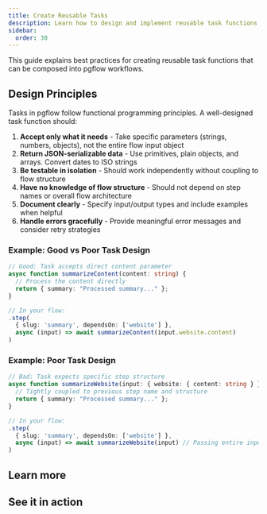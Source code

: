 ```yaml
---
title: Create Reusable Tasks
description: Learn how to design and implement reusable task functions for pgflow workflows
sidebar:
  order: 30
---
```



This guide explains best practices for creating reusable task functions that can be composed into pgflow workflows.

## Design Principles

Tasks in pgflow follow functional programming principles. A well-designed task function should:

1. **Accept only what it needs** - Take specific parameters (strings, numbers, objects), not the entire flow input object
2. **Return JSON-serializable data** - Use primitives, plain objects, and arrays. Convert dates to ISO strings
3. **Be testable in isolation** - Should work independently without coupling to flow structure
4. **Have no knowledge of flow structure** - Should not depend on step names or overall flow architecture
5. **Document clearly** - Specify input/output types and include examples when helpful
6. **Handle errors gracefully** - Provide meaningful error messages and consider retry strategies

### Example: Good vs Poor Task Design

```typescript {1-5} add="content: string" add="input.website.content"
// Good: Task accepts direct content parameter
async function summarizeContent(content: string) {
  // Process the content directly
  return { summary: "Processed summary..." };
}

// In your flow:
.step(
  { slug: 'summary', dependsOn: ['website'] },
  async (input) => await summarizeContent(input.website.content)
)
```

### Example: Poor Task Design

```typescript {1-5} del="input: { website: { content: string } }" del="summarizeWebsite(input)"
// Bad: Task expects specific step structure
async function summarizeWebsite(input: { website: { content: string } }) {
  // Tightly coupled to previous step name and structure
  return { summary: "Processed summary..." };
}

// In your flow:
.step(
  { slug: 'summary', dependsOn: ['website'] },
  async (input) => await summarizeWebsite(input) // Passing entire input object
)
```

## Learn more

<CardGrid>
  <LinkCard
    title="Organize Flows code"
    href="/build/authoring/organize-flow-code/"
    description="Learn where to put your task files and how to structure your codebase"
  />
  <LinkCard
    title="Naming workflow steps"
    href="/concepts/flows/naming-steps/"
    description="Best practices for naming steps that use your tasks"
  />
</CardGrid>

## See it in action

<CardGrid>
  <LinkCard
    title="AI Web Scraper Tutorial"
    href="/tutorials/ai-web-scraper/"
    description="Complete example showing reusable tasks in a real-world workflow"
  />
</CardGrid>
